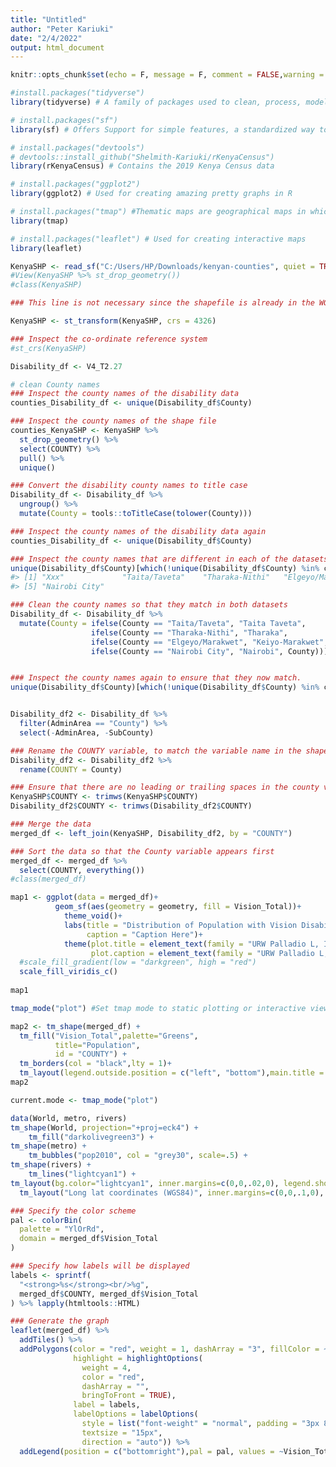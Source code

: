 ```yaml
---
title: "Untitled"
author: "Peter Kariuki"
date: "2/4/2022"
output: html_document
---
```


```r
knitr::opts_chunk$set(echo = F, message = F, comment = FALSE,warning = F)
```

```r
#install.packages("tidyverse")
library(tidyverse) # A family of packages used to clean, process, model, and visualize data

# install.packages("sf")
library(sf) # Offers Support for simple features, a standardized way to encode spatial vector data. Binds to 'GDAL' for reading and writing data, to 'GEOS' for geometrical operations, and to 'PROJ' for projection conversions and datum transformations.

# install.packages("devtools")
# devtools::install_github("Shelmith-Kariuki/rKenyaCensus")
library(rKenyaCensus) # Contains the 2019 Kenya Census data

# install.packages("ggplot2") 
library(ggplot2) # Used for creating amazing pretty graphs in R

# install.packages("tmap") #Thematic maps are geographical maps in which spatial data distributions are visualized
library(tmap)

# install.packages("leaflet") # Used for creating interactive maps
library(leaflet)
```

```r
KenyaSHP <- read_sf("C:/Users/HP/Downloads/kenyan-counties", quiet = TRUE, stringsAsFactors = FALSE,as_tibble = TRUE)
#View(KenyaSHP %>% st_drop_geometry())
#class(KenyaSHP)
```

```r
### This line is not necessary since the shapefile is already in the WGS 84 projection.

KenyaSHP <- st_transform(KenyaSHP, crs = 4326)

### Inspect the co-ordinate reference system
#st_crs(KenyaSHP)
```

```r
Disability_df <- V4_T2.27

# clean County names
### Inspect the county names of the disability data
counties_Disability_df <- unique(Disability_df$County)

### Inspect the county names of the shape file
counties_KenyaSHP <- KenyaSHP %>% 
  st_drop_geometry() %>% 
  select(COUNTY) %>% 
  pull() %>%
  unique()

### Convert the disability county names to title case
Disability_df <- Disability_df %>% 
  ungroup() %>% 
  mutate(County = tools::toTitleCase(tolower(County)))

### Inspect the county names of the disability data again 
counties_Disability_df <- unique(Disability_df$County)

### Inspect the county names that are different in each of the datasets
unique(Disability_df$County)[which(!unique(Disability_df$County) %in% counties_KenyaSHP)]
#> [1] "Xxx"             "Taita/Taveta"    "Tharaka-Nithi"   "Elgeyo/Marakwet"
#> [5] "Nairobi City"

### Clean the county names so that they match in both datasets
Disability_df <- Disability_df %>% 
  mutate(County = ifelse(County == "Taita/Taveta", "Taita Taveta",
                  ifelse(County == "Tharaka-Nithi", "Tharaka",
                  ifelse(County == "Elgeyo/Marakwet", "Keiyo-Marakwet",
                  ifelse(County == "Nairobi City", "Nairobi", County)))))


### Inspect the county names again to ensure that they now match.
unique(Disability_df$County)[which(!unique(Disability_df$County) %in% counties_KenyaSHP)]


Disability_df2 <- Disability_df %>% 
  filter(AdminArea == "County") %>% 
  select(-AdminArea, -SubCounty)
```

```r
### Rename the COUNTY variable, to match the variable name in the shapefile data
Disability_df2 <- Disability_df2 %>% 
  rename(COUNTY = County)

### Ensure that there are no leading or trailing spaces in the county variable
KenyaSHP$COUNTY <- trimws(KenyaSHP$COUNTY)
Disability_df2$COUNTY <- trimws(Disability_df2$COUNTY)

### Merge the data
merged_df <- left_join(KenyaSHP, Disability_df2, by = "COUNTY")

### Sort the data so that the County variable appears first
merged_df <- merged_df %>% 
  select(COUNTY, everything())
#class(merged_df)
```


```r
map1 <- ggplot(data = merged_df)+
          geom_sf(aes(geometry = geometry, fill = Vision_Total))+
            theme_void()+
            labs(title = "Distribution of Population with Vision Disability",
                 caption = "Caption Here")+
            theme(plot.title = element_text(family = "URW Palladio L, Italic",size = 16, hjust = 0.5),
                  plot.caption = element_text(family = "URW Palladio L, Italic",size = 12))+
  #scale_fill_gradient(low = "darkgreen", high = "red")
  scale_fill_viridis_c()
           
map1
```

```r
tmap_mode("plot") #Set tmap mode to static plotting or interactive viewing

map2 <- tm_shape(merged_df) +
  tm_fill("Vision_Total",palette="Greens",
          title="Population", 
          id = "COUNTY") +
  tm_borders(col = "black",lty = 1)+
  tm_layout(legend.outside.position = c("left", "bottom"),main.title = "Population with Vision Disability",main.title.position = "center")
map2
```

```r
current.mode <- tmap_mode("plot")

data(World, metro, rivers)
tm_shape(World, projection="+proj=eck4") +
    tm_fill("darkolivegreen3") +
tm_shape(metro) +
    tm_bubbles("pop2010", col = "grey30", scale=.5) +
tm_shape(rivers) +
    tm_lines("lightcyan1") +
tm_layout(bg.color="lightcyan1", inner.margins=c(0,0,.02,0), legend.show = FALSE)+
  tm_layout("Long lat coordinates (WGS84)", inner.margins=c(0,0,.1,0), title.size=.8)

```


```r
### Specify the color scheme
pal <- colorBin(
  palette = "YlOrRd",
  domain = merged_df$Vision_Total
)

### Specify how labels will be displayed
labels <- sprintf(
  "<strong>%s</strong><br/>%g",
  merged_df$COUNTY, merged_df$Vision_Total
) %>% lapply(htmltools::HTML)

### Generate the graph
leaflet(merged_df) %>%
  addTiles() %>% 
  addPolygons(color = "red", weight = 1, dashArray = "3", fillColor = ~pal(Vision_Total),
              highlight = highlightOptions(
                weight = 4,
                color = "red",
                dashArray = "",
                bringToFront = TRUE),
              label = labels,
              labelOptions = labelOptions(
                style = list("font-weight" = "normal", padding = "3px 8px"),
                textsize = "15px",
                direction = "auto")) %>% 
  addLegend(position = c("bottomright"),pal = pal, values = ~Vision_Total)
```

